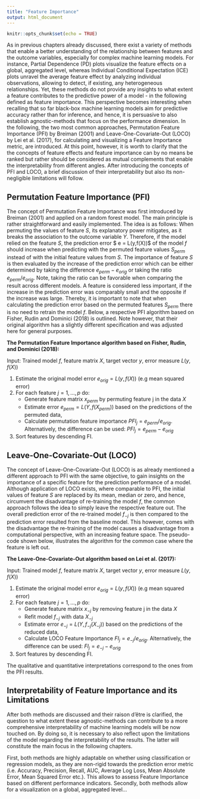 ```yaml
---
title: "Feature Importance"
output: html_document
---
```


```r
knitr::opts_chunk$set(echo = TRUE)
```



As in previous chapters already discussed, there exist a variety of methods that enable a better understanding of the relationship between features and the outcome variables, especially for complex machine learning models. For instance, Partial Dependence (PD) plots visualize the feature effects on a global, aggregated level, whereas Individual Conditional Expectation (ICE) plots unravel the average feature effect by analyzing individual observations, allowing to detect, if existing, any heterogeneous relationships. Yet, these methods do not provide any insights to what extent a feature contributes to the predictive power of a model - in the following defined as feature importance. This perspective becomes interesting when recalling that so far black-box machine learning models aim for predictive accuracy rather than for inference, and hence, it is persuasive to also establish agnostic-methods that focus on the performance dimension. In the following, the two most common approaches, Permutation Feature Importance (PFI) by Breiman (2001) and Leave-One-Covariate-Out (LOCO) by Lei et al. (2017), for calculating and visualizing a Feature Importance metric, are introduced. At this point, however, it is worth to clarify that the the concepts of feature effects and feature importance can by no means be ranked but rather should be considered as mutual complements that enable the interpretability from different angles. After introducing the concepts of PFI and LOCO, a brief discussion of their interpretability but also its non-negligible limitations will follow.



## Permutation Feature Importance (PFI)

The concept of Permutation Feature Importance was first introduced by Breiman (2001) and applied on a random forest model. The main principle is rather straightforward and easily implemented. The idea is as follows: When permuting the values of feature $S$, its explanatory power mitigates, as it breaks the association to the outcome variable $Y$. Therefore, if the model relied on the feature $S$, the prediction error $ e = L(y,f(X))$ of the model $f$ should increase when predicting with the permuted feature values $S_{perm}$ instead of with the initial feature values from $S$. The importance of feature $S$ is then evaluated by the increase of the prediction error which can be either determined by taking the difference $e_{perm} - e_{orig}$ or taking the ratio $e_{perm}/e_{orig}$. Note, taking the ratio can be favorable when comparing the result across different models. A feature is considered less important, if the increase in the prediction error was comparably small and the opposite if the increase was large. Thereby, it is important to note that when calculating the prediction error based on the permuted features $S_{perm}$ there is no need to retrain the model $f$. Below, a respective PFI algorithm based on Fisher, Rudin and Dominici (2018) is outlined. Note however, that their original algorithm has a slightly different specification and was adjusted here for general purposes.

**The Permutation Feature Importance algorithm based on Fisher, Rudin, and Dominici (2018):**

Input: Trained model $f$, feature matrix $X$, target vector $y$, error measure $L(y,f(X))$

1. Estimate the original model error $e_{orig} = L(y,f(X))$ (e.g mean squared error)
2. For each feature $j = 1,...,p$ do:
    * Generate feature matrix $x_{perm}$ by permuting feature j in the data $X$
    * Estimate error $e_{perm} = L(Y,f(X_{perm}))$ based on the predictions of the permuted data,
    * Calculate permutation feature importance $PFI_{j} = e_{perm}/e_{orig}$. Alternatively, the difference can be used: $PFI_{j} = e_{perm} - e_{orig}$
3. Sort features by descending FI.



## Leave-One-Covariate-Out (LOCO)

The concept of Leave-One-Covariate-Out (LOCO) is as already mentioned a different approach to PFI with the same objective, to gain insights on the importance of a specific feature for the prediction performance of a model. Although application of LOCO exists, where comparable to PFI, the initial values of feature $S$ are replaced by its mean, median or zero, and hence, circumvent the disadvantage of re-training the model $f$, the common approach follows the idea to simply leave the respective feature out. The overall prediction error of the re-trained model $f_{-j}$ is then compared to the prediction error resulted from the baseline model. This however, comes with the disadvantage the re-training of the model causes a disadvantage from a computational perspective, with an increasing feature space. The pseudo-code shown below, illustrates the algorithm for the common case where the feature is left out.

**The Leave-One-Covariate-Out algorithm based on Lei et al. (2017):**

Input: Trained model $f$, feature matrix $X$, target vector $y$, error measure $L(y,f(X))$

1. Estimate the original model error $e_{orig} = L(y,f(X))$ (e.g mean squared error)
2. For each feature $j = 1,...,p$ do:
    * Generate feature matrix $x_{-j}$ by removing feature j in the data $X$
    * Refit model $f_{-j}$ with data $X_{-j}$
    * Estimate error $e_{-j} = L(Y,f_{-j}(X_{-j}))$ based on the predictions of the reduced data,
    * Calculate LOCO Feature Importance $FI_{j} = e_{-j}/e_{orig}$. Alternatively, the difference can be used: $FI_{j} = e_{-j} - e_{orig}$
3. Sort features by descending FI.

The qualitative and quantitative interpretations correspond to the ones from the PFI results.




## Interpretability of Feature Importance and its Limitations


After both methods are discussed and their raison d'être is clarified, the question to what extent these agnostic-methods can contribute to a more comprehensive interpretability of machine learning models will be now touched on. By doing so, it is necessary to also reflect upon the limitations of the model regarding the interpretability of the results. The latter will constitute the main focus in the following chapters. 

First, both methods are highly adaptable on whether using classification or regression models, as they are non-rigid towards the prediction error metric (i.e. Accuracy, Precision, Recall, AUC, Average Log Loss, Mean Absolute Error, Mean Squared Error etc.). This allows to assess Feature Importance based on different performance indicators. Secondly, both methods allow for a visualization on a global, aggregated level...



